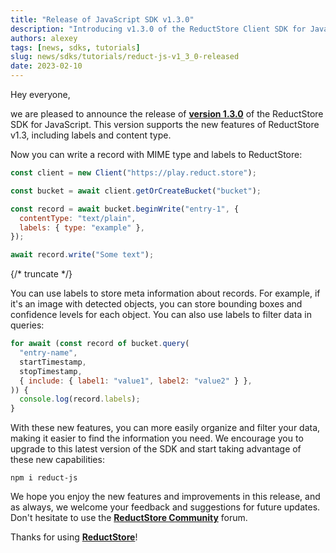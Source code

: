 ```yaml
---
title: "Release of JavaScript SDK v1.3.0"
description: "Introducing v1.3.0 of the ReductStore Client SDK for JavaScript: Enhancements to Labels and Content-Type"
authors: alexey
tags: [news, sdks, tutorials]
slug: news/sdks/tutorials/reduct-js-v1_3_0-released
date: 2023-02-10
---
```


Hey everyone,

we are pleased to announce the release of [**version 1.3.0**](https://github.com/reductstore/reduct-js/releases/tag/v1.3.0) of the ReductStore SDK for JavaScript. This version supports the new features of ReductStore v1.3, including labels and content type.

Now you can write a record with MIME type and labels to ReductStore:

```javascript
const client = new Client("https://play.reduct.store");

const bucket = await client.getOrCreateBucket("bucket");

const record = await bucket.beginWrite("entry-1", {
  contentType: "text/plain",
  labels: { type: "example" },
});

await record.write("Some text");
```

{/* truncate */}

You can use labels to store meta information about records. For example, if it's an image with detected objects, you can store bounding boxes and confidence levels for each object. You can also use labels to filter data in queries:

```javascript
for await (const record of bucket.query(
  "entry-name",
  startTimestamp,
  stopTimestamp,
  { include: { label1: "value1", label2: "value2" } },
)) {
  console.log(record.labels);
}
```

With these new features, you can more easily organize and filter your data, making it easier to find the information you
need. We encourage you to upgrade to this latest version of the SDK and start taking advantage of these new
capabilities:

```
npm i reduct-js
```

We hope you enjoy the new features and improvements in this release, and as always, we welcome your feedback and
suggestions for future updates. Don't hesitate to use the [**ReductStore Community**](https://community.reduct.store/signup) forum.

Thanks for using [**ReductStore**](https://www.reduct.store)!
